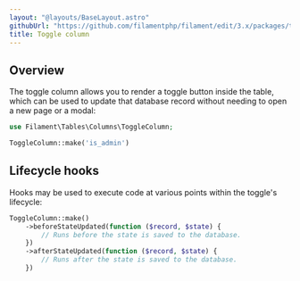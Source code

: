 ```yaml
---
layout: "@layouts/BaseLayout.astro"
githubUrl: "https://github.com/filamentphp/filament/edit/3.x/packages/tables/docs/03-columns/07-toggle.md"
title: Toggle column
---
```


## Overview

The toggle column allows you to render a toggle button inside the table, which can be used to update that database record without needing to open a new page or a modal:

```php
use Filament\Tables\Columns\ToggleColumn;

ToggleColumn::make('is_admin')
```

<AutoScreenshot name="tables/columns/toggle/simple" alt="Toggle column" version="3.x" />

## Lifecycle hooks

Hooks may be used to execute code at various points within the toggle's lifecycle:

```php
ToggleColumn::make()
    ->beforeStateUpdated(function ($record, $state) {
        // Runs before the state is saved to the database.
    })
    ->afterStateUpdated(function ($record, $state) {
        // Runs after the state is saved to the database.
    })
```
